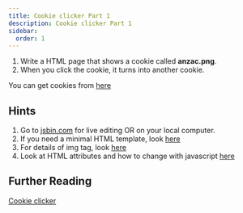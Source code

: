 ```yaml
---
title: Cookie clicker Part 1
description: Cookie clicker Part 1
sidebar:
  order: 1
---
```


1. Write a HTML page that shows a cookie called **anzac.png**.
2. When you click the cookie, it turns into another cookie.

You can get cookies from <a target="_blank" href="/webcourse/cookieselection">here</a>

## Hints

1. Go to <a target="_blank" href="https://jsbin.com/?html,output">jsbin.com</a> for live editing OR on your local computer.
2. If you need a minimal HTML template, look [here](/htmlcssjavascript/html/html_document)
3. For details of img tag, look [here](/htmlcssjavascript/html/img_tag)
4. Look at HTML attributes and how to change with javascript [here](/htmlcssjavascript/html/html_attributes/)

## Further Reading
<p><a href="https://www.geeksforgeeks.org/html/how-to-make-a-cookie-clicker-using-html-and-javascript/">Cookie clicker</a></p>